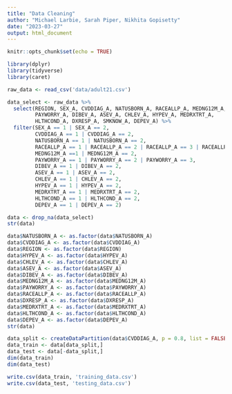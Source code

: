 ```yaml
---
title: "Data Cleaning"
author: "Michael Larbie, Sarah Piper, Nikhita Gopisetty"
date: "2023-03-27"
output: html_document
---
```


```r
knitr::opts_chunk$set(echo = TRUE)
```

```r
library(dplyr)
library(tidyverse)
library(caret)
```
```r
raw_data <- read_csv('data/adult21.csv')
```
```r
data_select <- raw_data %>%
  select(REGION, SEX_A, CVDDIAG_A, NATUSBORN_A, RACEALLP_A, MEDNG12M_A,
         PAYWORRY_A, DIBEV_A, ASEV_A, CHLEV_A, HYPEV_A, MEDRXTRT_A,
         HLTHCOND_A, DXRESP_A, SMKNOW_A, DEPEV_A) %>% 
  filter(SEX_A == 1 | SEX_A == 2,
         CVDDIAG_A == 1 | CVDDIAG_A == 2, 
         NATUSBORN_A == 1 | NATUSBORN_A == 2,
         RACEALLP_A == 1 | RACEALLP_A == 2 | RACEALLP_A == 3 | RACEALLP_A == 8,
         MEDNG12M_A ==1 | MEDNG12M_A == 2,
         PAYWORRY_A == 1 | PAYWORRY_A == 2 | PAYWORRY_A == 3,
         DIBEV_A == 1 | DIBEV_A == 2,
         ASEV_A == 1 | ASEV_A == 2, 
         CHLEV_A == 1 | CHLEV_A == 2, 
         HYPEV_A == 1 | HYPEV_A == 2,
         MEDRXTRT_A == 1 | MEDRXTRT_A == 2,
         HLTHCOND_A == 1 | HLTHCOND_A == 2,
         DEPEV_A == 1 | DEPEV_A == 2)
```

```r
data <- drop_na(data_select)
str(data)
```

```r
data$NATUSBORN_A <- as.factor(data$NATUSBORN_A)
data$CVDDIAG_A <- as.factor(data$CVDDIAG_A)
data$REGION <- as.factor(data$REGION)
data$HYPEV_A <- as.factor(data$HYPEV_A)
data$CHLEV_A <- as.factor(data$CHLEV_A)
data$ASEV_A <- as.factor(data$ASEV_A)
data$DIBEV_A <- as.factor(data$DIBEV_A)
data$MEDNG12M_A <- as.factor(data$MEDNG12M_A)
data$PAYWORRY_A <- as.factor(data$PAYWORRY_A)
data$RACEALLP_A <- as.factor(data$RACEALLP_A)
data$DXRESP_A <- as.factor(data$DXRESP_A)
data$MEDRXTRT_A <- as.factor(data$MEDRXTRT_A)
data$HLTHCOND_A <- as.factor(data$HLTHCOND_A)
data$DEPEV_A <- as.factor(data$DEPEV_A)
str(data)
```

```r
data_split <- createDataPartition(data$CVDDIAG_A, p = 0.8, list = FALSE)
data_train <- data[data_split,]
data_test <- data[-data_split,]
dim(data_train)
dim(data_test)
```

```r
write.csv(data_train, 'training_data.csv')
write.csv(data_test, 'testing_data.csv')
```

